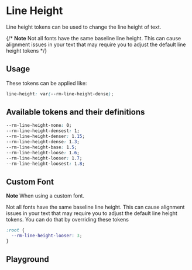 
# Line Height

Line height tokens can be used to change the line height of text.

{/* **Note** Not all fonts have the same baseline line height. This can cause alignment issues in your text that may require you to adjust the default line height tokens */}

## Usage

These tokens can be applied like:

```css
line-height: var(--rm-line-height-dense);
```

## Available tokens and their definitions

```css
--rm-line-height-none: 0;
--rm-line-height-densest: 1;
--rm-line-height-denser: 1.15;
--rm-line-height-dense: 1.3;
--rm-line-height-base: 1.5;
--rm-line-height-loose: 1.6;
--rm-line-height-looser: 1.7;
--rm-line-height-loosest: 1.8;
```

## Custom Font

**Note** When using a <LinkTo kind="tokens-typography-font-family--default#custom-font">custom font</LinkTo>.

Not all fonts have the same baseline line height. This can cause alignment issues in your text that may require you to adjust the default line height tokens. You can do that by overriding these tokens

```css
:root {
  --rm-line-height-looser: 3;
}
```

## Playground

<Primary />
<ArgsTable of="." story="^" />
